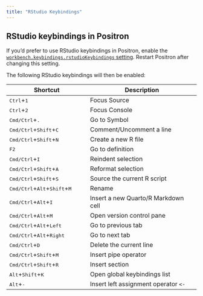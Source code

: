 ```yaml
---
title: "RStudio Keybindings"
---
```


<!-- vale Posit.Contractions = NO -->

## RStudio keybindings in Positron

If you'd prefer to use RStudio keybindings in Positron, enable the [`workbench.keybindings.rstudioKeybindings` setting](positron://settings/workbench.keybindings.rstudioKeybindings). Restart Positron after changing this setting.

The following RStudio keybindings will then be enabled:

| Shortcut | Description |
| -------- | ----------- |
| <kbd>Ctrl</kbd>+<kbd>1</kbd>  |  Focus Source |
| <kbd>Ctrl</kbd>+<kbd>2</kbd>  |  Focus Console |
| <kbd>Cmd/Ctrl</kbd>+<kbd>.</kbd>  |  Go to Symbol |
| <kbd>Cmd/Ctrl</kbd>+<kbd>Shift</kbd>+<kbd>C</kbd> |  Comment/Uncomment a line |
| <kbd>Cmd/Ctrl</kbd>+<kbd>Shift</kbd>+<kbd>N</kbd> |  Create a new R file |
| <kbd>F2</kbd>  |  Go to definition |
| <kbd>Cmd/Ctrl</kbd>+<kbd>I</kbd> |  Reindent selection |
| <kbd>Cmd/Ctrl</kbd>+<kbd>Shift</kbd>+<kbd>A</kbd> |  Reformat selection |
| <kbd>Cmd/Ctrl</kbd>+<kbd>Shift</kbd>+<kbd>S</kbd> |  Source the current R script |
| <kbd>Cmd/Ctrl</kbd>+<kbd>Alt</kbd>+<kbd>Shift</kbd>+<kbd>M</kbd> |  Rename |
| <kbd>Cmd/Ctrl</kbd>+<kbd>Alt</kbd>+<kbd>I</kbd> |  Insert a new Quarto/R Markdown cell |
| <kbd>Cmd/Ctrl</kbd>+<kbd>Alt</kbd>+<kbd>M</kbd> |  Open version control pane |
| <kbd>Cmd/Ctrl</kbd>+<kbd>Alt</kbd>+<kbd>Left</kbd> |  Go to previous tab |
| <kbd>Cmd/Ctrl</kbd>+<kbd>Alt</kbd>+<kbd>Right</kbd> |  Go to next tab |
| <kbd>Cmd/Ctrl</kbd>+<kbd>D</kbd> |  Delete the current line |
| <kbd>Cmd/Ctrl</kbd>+<kbd>Shift</kbd>+<kbd>M</kbd> |  Insert pipe operator |
| <kbd>Cmd/Ctrl</kbd>+<kbd>Shift</kbd>+<kbd>R</kbd> |  Insert section |
| <kbd>Alt</kbd>+<kbd>Shift</kbd>+<kbd>K</kbd> | Open global keybindings list |
| <kbd>Alt</kbd>+<kbd>-</kbd> | Insert left assignment operator `<-` |
